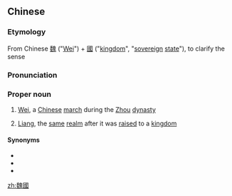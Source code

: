 ==Chinese==

===Etymology===
{{zh-forms|s=魏国}}
From Chinese [[魏]] ("[[Wei]]") + [[國]] ("[[kingdom]]", "[[sovereign]] [[state]]"), to clarify the sense

===Pronunciation===
{{zh-pron
|m=Wèiguó
|c=ngai6 gwok3
|cat=pn
}}

===Proper noun===
{{zh-proper noun}}

# {{lb|zh|historical}} [[Wei]], a [[Chinese]] [[march]] during the [[Zhou]] [[dynasty]]
# {{lb|zh|historical|informal}} [[Liang]], the [[same]] [[realm]] after it was [[raised]] to a [[kingdom]]

====Synonyms====
* {{l|zh|魏}}
* {{l|zh|梁}}
* {{l|zh|梁國}}

[[zh:魏國]]